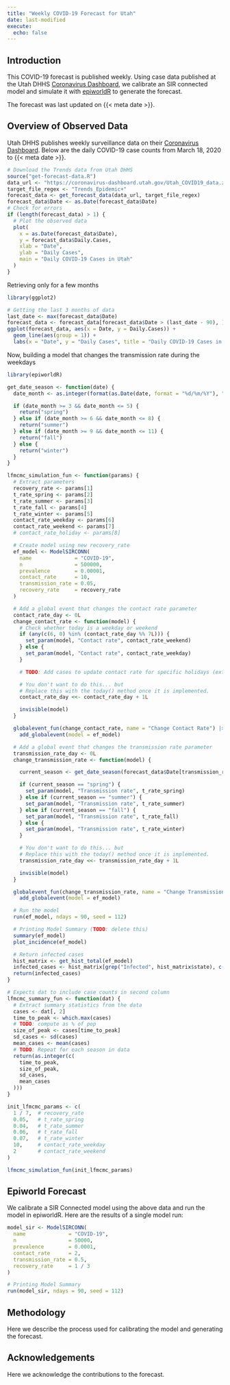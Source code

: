 ```yaml
---
title: "Weekly COVID-19 Forecast for Utah"
date: last-modified
execute:
  echo: false
---
```


## Introduction

This COVID-19 forecast is published weekly.
Using case data published at the Utah DHHS [Coronavirus Dashboard](https://coronavirus.utah.gov/case-counts/), we calibrate an SIR connected model and simulate it with [epiworldR](https://github.com/UofUEpiBio/epiworldR) to generate the forecast.

The forecast was last updated on {{< meta date >}}.

## Overview of Observed Data
Utah DHHS publishes weekly surveillance data on their [Coronavirus Dashboard](https://coronavirus.utah.gov/case-counts/).
Below are the daily COVID-19 case counts from March 18, 2020 to {{< meta date >}}.

```r
# Download the Trends data from Utah DHHS
source("get-forecast-data.R")
data_url <- "https://coronavirus-dashboard.utah.gov/Utah_COVID19_data.zip"
target_file_regex <- "Trends_Epidemic+"
forecast_data <- get_forecast_data(data_url, target_file_regex)
forecast_data$Date <- as.Date(forecast_data$Date)
# Check for errors
if (length(forecast_data) > 1) {
  # Plot the observed data
  plot(
    x = as.Date(forecast_data$Date),
    y = forecast_data$Daily.Cases,
    xlab = "Date",
    ylab = "Daily Cases",
    main = "Daily COVID-19 Cases in Utah"
  )
}
```

Retrieving only for a few months

```r
library(ggplot2)

# Getting the last 3 months of data
last_date <- max(forecast_data$Date)
forecast_data <- forecast_data[forecast_data$Date > (last_date - 90), ]
ggplot(forecast_data, aes(x = Date, y = Daily.Cases)) +
  geom_line(aes(group = 1)) +
  labs(x = "Date", y = "Daily Cases", title = "Daily COVID-19 Cases in Utah")
```

Now, building a model that changes the transmission rate during the weekdays

```r
library(epiworldR)

get_date_season <- function(date) {
  date_month <- as.integer(format(as.Date(date, format = "%d/%m/%Y"), "%m"))

  if (date_month >= 3 && date_month <= 5) {
    return("spring")
  } else if (date_month >= 6 && date_month <= 8) {
    return("summer")
  } else if (date_month >= 9 && date_month <= 11) {
    return("fall")
  } else {
    return("winter")
  }
}

lfmcmc_simulation_fun <- function(params) {
  # Extract parameters
  recovery_rate <- params[1]
  t_rate_spring <- params[2]
  t_rate_summer <- params[3]
  t_rate_fall <- params[4]
  t_rate_winter <- params[5]
  contact_rate_weekday <- params[6]
  contact_rate_weekend <- params[7]
  # contact_rate_holiday <- params[8]

  # Create model using new recovery_rate
  ef_model <- ModelSIRCONN(
    name              = "COVID-19",
    n                 = 500000,
    prevalence        = 0.00001,
    contact_rate      = 10,
    transmission_rate = 0.05,
    recovery_rate     = recovery_rate
  )

  # Add a global event that changes the contact rate parameter
  contact_rate_day <- 0L
  change_contact_rate <- function(model) {
    # Check whether today is a weekday or weekend
    if (any(c(6, 0) %in% (contact_rate_day %% 7L))) {
      set_param(model, "Contact rate", contact_rate_weekend)
    } else {
      set_param(model, "Contact rate", contact_rate_weekday)
    }

    # TODO: Add cases to update contact rate for specific holidays (extract from the 90 days of data)

    # You don't want to do this... but
    # Replace this with the today() method once it is implemented.
    contact_rate_day <<- contact_rate_day + 1L

    invisible(model)
  }

  globalevent_fun(change_contact_rate, name = "Change Contact Rate") |>
    add_globalevent(model = ef_model)

  # Add a global event that changes the transmission rate parameter
  transmission_rate_day <- 0L
  change_transmission_rate <- function(model) {

    current_season <- get_date_season(forecast_data$Date[transmission_rate_day + 1])

    if (current_season == "spring") {
      set_param(model, "Transmission rate", t_rate_spring)
    } else if (current_season == "summer") {
      set_param(model, "Transmission rate", t_rate_summer)
    } else if (current_season == "fall") {
      set_param(model, "Transmission rate", t_rate_fall)
    } else {
      set_param(model, "Transmission rate", t_rate_winter)
    }

    # You don't want to do this... but
    # Replace this with the today() method once it is implemented.
    transmission_rate_day <<- transmission_rate_day + 1L

    invisible(model)
  }

  globalevent_fun(change_transmission_rate, name = "Change Transmission Rate") |>
    add_globalevent(model = ef_model)

  # Run the model
  run(ef_model, ndays = 90, seed = 112)

  # Printing Model Summary (TODO: delete this)
  summary(ef_model)
  plot_incidence(ef_model)

  # Return infected cases
  hist_matrix <- get_hist_total(ef_model)
  infected_cases <- hist_matrix[grep("Infected", hist_matrix$state), c("date", "counts")]
  return(infected_cases)
}

# Expects dat to include case counts in second column
lfmcmc_summary_fun <- function(dat) {
  # Extract summary statistics from the data
  cases <- dat[, 2]
  time_to_peak <- which.max(cases)
  # TODO: compute as % of pop
  size_of_peak <- cases[time_to_peak]
  sd_cases <- sd(cases)
  mean_cases <- mean(cases)
  # TODO: Repeat for each season in data
  return(as.integer(c(
    time_to_peak,
    size_of_peak,
    sd_cases,
    mean_cases
  )))
}

init_lfmcmc_params <- c(
  1 / 7,  # recovery_rate
  0.05,   # t_rate_spring
  0.04,   # t_rate_summer
  0.06,   # t_rate_fall
  0.07,   # t_rate_winter
  10,     # contact_rate_weekday
  2       # contact_rate_weekend
)

lfmcmc_simulation_fun(init_lfmcmc_params)
```

## Epiworld Forecast
We calibrate a SIR Connected model using the above data and run the model in epiworldR.
Here are the results of a single model run:
```r
model_sir <- ModelSIRCONN(
  name              = "COVID-19",
  n                 = 50000,
  prevalence        = 0.0001,
  contact_rate      = 2,
  transmission_rate = 0.5,
  recovery_rate     = 1 / 3
)

# Printing Model Summary
run(model_sir, ndays = 90, seed = 112)
```

## Methodology
Here we describe the process used for calibrating the model and generating the forecast.

## Acknowledgements
Here we acknowledge the contributions to the forecast.
